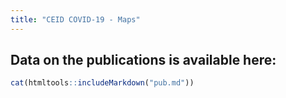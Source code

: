```yaml
---
title: "CEID COVID-19 - Maps"
---
```




## Data on the publications is  available here: 

<!--```{r,setup,echo=FALSE,include=TRUE}
DT::datatable(mtcars[1:4 ,1:4])
```-->
<!--knitr::kable(mtcars[1:4, 1:4],'simple')-->
<!--DT::datatable((readr::read_csv("publications.csv"))[1:4, 1:3])-->
```r

cat(htmltools::includeMarkdown("pub.md"))


```